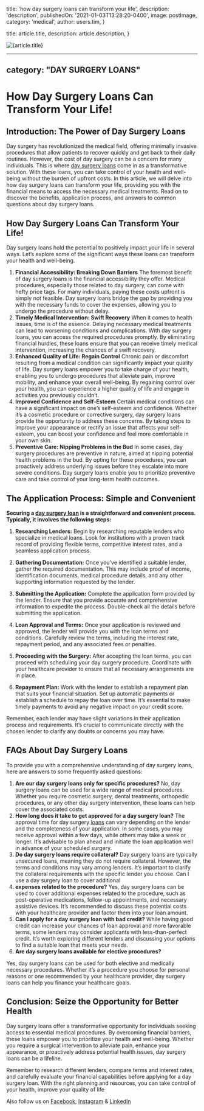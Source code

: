 
  title: 'how day surgery loans can transform your life',
  description: 'description',
  publishedOn: '2021-01-03T13:28:20-0400',
  image: postImage,
  category: 'medical',
  author: users.tim,
}

  title: article.title,
  description: article.description,
}


<Image src={postImage} alt={article.title} />

---
category: "DAY SURGERY LOANS"
---

# How Day Surgery Loans Can Transform Your Life!

## Introduction: The Power of Day Surgery Loans

Day surgery has revolutionized the medical field, offering minimally invasive procedures that allow patients to recover quickly and get back to their daily routines. However, the cost of day surgery can be a concern for many individuals. This is where [day surgery loans](https://dental.tlc.com.au/dental/) come in as a transformative solution. With these loans, you can take control of your health and well-being without the burden of upfront costs. In this article, we will delve into how day surgery loans can transform your life, providing you with the financial means to access the necessary medical treatments. Read on to discover the benefits, application process, and answers to common questions about day surgery loans.

## How Day Surgery Loans Can Transform Your Life!

Day surgery loans hold the potential to positively impact your life in several ways. Let’s explore some of the significant ways these loans can transform your health and well-being.

1.  **Financial Accessibility: Breaking Down Barriers**
    The foremost benefit of day surgery loans is the financial accessibility they offer. Medical procedures, especially those related to day surgery, can come with hefty price tags. For many individuals, paying these costs upfront is simply not feasible. Day surgery loans bridge the gap by providing you with the necessary funds to cover the expenses, allowing you to undergo the procedure without delay.
2.  **Timely Medical Intervention: Swift Recovery**
    When it comes to health issues, time is of the essence. Delaying necessary medical treatments can lead to worsening conditions and complications. With day surgery loans, you can access the required procedures promptly. By eliminating financial hurdles, these loans ensure that you can receive timely medical intervention, increasing the chances of a swift recovery.
3.  **Enhanced Quality of Life: Regain Control**
    Chronic pain or discomfort resulting from a medical condition can significantly impact your quality of life. Day surgery loans empower you to take charge of your health, enabling you to undergo procedures that alleviate pain, improve mobility, and enhance your overall well-being. By regaining control over your health, you can experience a higher quality of life and engage in activities you previously couldn’t.
4.  **Improved Confidence and Self-Esteem**
    Certain medical conditions can have a significant impact on one’s self-esteem and confidence. Whether it’s a cosmetic procedure or corrective surgery, day surgery loans provide the opportunity to address these concerns. By taking steps to improve your appearance or rectify an issue that affects your self-esteem, you can boost your confidence and feel more comfortable in your own skin.
5.  **Preventive Care: Nipping Problems in the Bud**
    In some cases, day surgery procedures are preventive in nature, aimed at nipping potential health problems in the bud. By opting for these procedures, you can proactively address underlying issues before they escalate into more severe conditions. Day surgery loans enable you to prioritize preventive care and take control of your long-term health outcomes.

## The Application Process: Simple and Convenient

**Securing a [day surgery loan](https://tlc.com.au/why-have-online-day-surgery-loans-become-so-popular/) is a straightforward and convenient process. Typically, it involves the following steps:**

1.  **Researching Lenders:** Begin by researching reputable lenders who specialize in medical loans. Look for institutions with a proven track record of providing flexible terms, competitive interest rates, and a seamless application process.

2.  **Gathering Documentation:** Once you’ve identified a suitable lender, gather the required documentation. This may include proof of income, identification documents, medical procedure details, and any other supporting information requested by the lender.

3.  **Submitting the Application:** Complete the application form provided by the lender. Ensure that you provide accurate and comprehensive information to expedite the process. Double-check all the details before submitting the application.

4.  **Loan Approval and Terms:** Once your application is reviewed and approved, the lender will provide you with the loan terms and conditions. Carefully review the terms, including the interest rate, repayment period, and any associated fees or penalties.

5.  **Proceeding with the Surgery:** After accepting the loan terms, you can proceed with scheduling your day surgery procedure. Coordinate with your healthcare provider to ensure that all necessary arrangements are in place.

6.  **Repayment Plan:** Work with the lender to establish a repayment plan that suits your financial situation. Set up automatic payments or establish a schedule to repay the loan over time. It’s essential to make timely payments to avoid any negative impact on your credit score.

Remember, each lender may have slight variations in their application process and requirements. It’s crucial to communicate directly with the chosen lender to clarify any doubts or concerns you may have.

## FAQs About Day Surgery Loans

To provide you with a comprehensive understanding of day surgery loans, here are answers to some frequently asked questions:

1.  **Are our day surgery loans only for specific procedures?**
    No, day surgery loans can be used for a wide range of medical procedures. Whether you require cosmetic surgery, dental treatments, orthopedic procedures, or any other day surgery intervention, these loans can help cover the associated costs.
2.  **How long does it take to get approved for a day surgery loan?**
    The approval time for day surgery [loans](https://tlc.com.au/) can vary depending on the lender and the completeness of your application. In some cases, you may receive approval within a few days, while others may take a week or longer. It’s advisable to plan ahead and initiate the loan application well in advance of your scheduled surgery.
3.  **Do day surgery loans require collateral?**
    Day surgery loans are typically unsecured loans, meaning they do not require collateral. However, the terms and conditions may vary among lenders. It’s important to clarify the collateral requirements with the specific lender you choose.
    Can I use a day surgery loan to cover additional
4.  **expenses related to the procedure?**
    Yes, day surgery loans can be used to cover additional expenses related to the procedure, such as post-operative medications, follow-up appointments, and necessary assistive devices. It’s recommended to discuss these potential costs with your healthcare provider and factor them into your loan amount.
5.  **Can I apply for a day surgery loan with bad credit?**
    While having good credit can increase your chances of loan approval and more favorable terms, some lenders may consider applicants with less-than-perfect credit. It’s worth exploring different lenders and discussing your options to find a suitable loan that meets your needs.
6.  **Are day surgery loans available for elective procedures?**

Yes, day surgery loans can be used for both elective and medically necessary procedures. Whether it’s a procedure you choose for personal reasons or one recommended by your healthcare provider, day surgery loans can help you finance your healthcare goals.

## Conclusion: Seize the Opportunity for Better Health

Day surgery loans offer a transformative opportunity for individuals seeking access to essential medical procedures. By overcoming financial barriers, these loans empower you to prioritize your health and well-being. Whether you require a surgical intervention to alleviate pain, enhance your appearance, or proactively address potential health issues, day surgery loans can be a lifeline.

Remember to research different lenders, compare terms and interest rates, and carefully evaluate your financial capabilities before applying for a day surgery loan. With the right planning and resources, you can take control of your health, improve your quality of life

Also follow us on [Facebook](https://www.facebook.com/totallifestylecredit/), [Instagram](https://www.instagram.com/tlc.social/) & [LinkedIn](https://www.linkedin.com/in/tim-boon-bba34350/?trk=org-employees_profile-result-card_result-card_full-click)
